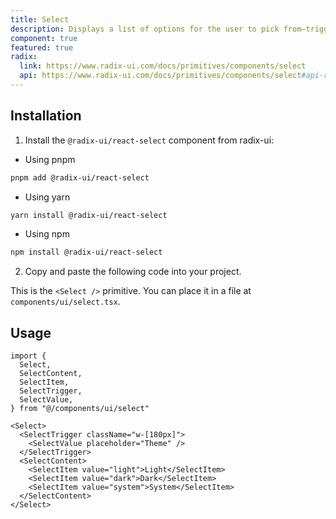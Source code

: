 ```yaml
---
title: Select
description: Displays a list of options for the user to pick from—triggered by a button.
component: true
featured: true
radix:
  link: https://www.radix-ui.com/docs/primitives/components/select
  api: https://www.radix-ui.com/docs/primitives/components/select#api-reference
---
```


<ComponentExample src="/components/examples/select/demo.tsx">
  <SelectDemo />
</ComponentExample>

## Installation

1. Install the `@radix-ui/react-select` component from radix-ui:

- Using pnpm

```bash
pnpm add @radix-ui/react-select
```

- Using yarn

```bash
yarn install @radix-ui/react-select
```

- Using npm

```bash
npm install @radix-ui/react-select
```

2. Copy and paste the following code into your project.

<ComponentSource src="/components/ui/select.tsx" />

<Callout>

This is the `<Select />` primitive. You can place it in a file at `components/ui/select.tsx`.

</Callout>

## Usage

```tsx
import {
  Select,
  SelectContent,
  SelectItem,
  SelectTrigger,
  SelectValue,
} from "@/components/ui/select"
```

```tsx
<Select>
  <SelectTrigger className="w-[180px]">
    <SelectValue placeholder="Theme" />
  </SelectTrigger>
  <SelectContent>
    <SelectItem value="light">Light</SelectItem>
    <SelectItem value="dark">Dark</SelectItem>
    <SelectItem value="system">System</SelectItem>
  </SelectContent>
</Select>
```
